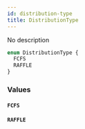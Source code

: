 ```yaml
---
id: distribution-type
title: DistributionType
---
```



No description

```graphql
enum DistributionType {
  FCFS
  RAFFLE
}
```


### Values

#### `FCFS` 




#### `RAFFLE` 






